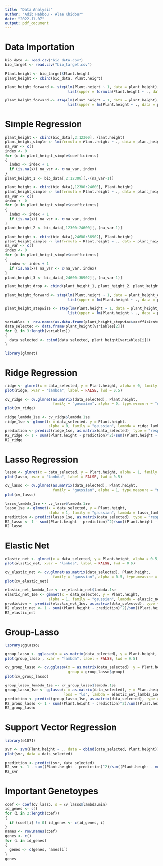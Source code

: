 ---
title: "Data Analysis"
author: "Adib Habbou - Alae Khidour"
date: "2022-11-07"
output: pdf_document
---

# Data Importation

```{r}
bio_data <- read.csv("bio_data.csv")
bio_target <- read.csv("bio_target.csv")
```

```{r}
Plant.height <- bio_target$Plant.height
plant_height <- cbind(bio_data, Plant.height)
```

```{r}
plant_height_forward <- step(lm(Plant.height ~ 1, data = plant_height), direction = "forward",
                             list(upper = formula(Plant.height ~ ., data = plant_height)))
```

```{r}
plant_height_forward <- step(lm(Plant.height ~ 1, data = plant_height), direction = "forward",
                             list(upper = lm(Plant.height ~ ., data = plant_height)))
```


# Simple Regression

```{r}
plant_height <- cbind(bio_data[,2:12300], Plant.height)
plant_height_simple <- lm(formula = Plant.height ~ ., data = plant_height)
na_var <- c()
index <- 0
for (x in plant_height_simple$coefficients)
{
  index <- index + 1
  if (is.na(x)) na_var <- c(na_var, index)
}
plant_height_1 <- bio_data[,2:12300][,-(na_var-1)]
```

```{r}
plant_height <- cbind(bio_data[,12300:24600], Plant.height)
plant_height_simple <- lm(formula = Plant.height ~ ., data = plant_height)
na_var <- c()
index <- 0
for (x in plant_height_simple$coefficients)
{
  index <- index + 1
  if (is.na(x)) na_var <- c(na_var, index)
}
plant_height_2 <- bio_data[,12300:24600][,-(na_var-1)]
```

```{r}
plant_height <- cbind(bio_data[,24600:36902], Plant.height)
plant_height_simple <- lm(formula = Plant.height ~ ., data = plant_height)
na_var <- c()
index <- 0
for (x in plant_height_simple$coefficients)
{
  index <- index + 1
  if (is.na(x)) na_var <- c(na_var, index)
}
plant_height_3 <- bio_data[,24600:36902][,-(na_var-1)]
```

```{r}
plant_height_drop <- cbind(plant_height_1, plant_height_2, plant_height_3, Plant.height)
```

```{r}
plant_height_forward <- step(lm(Plant.height ~ 1, data = plant_height_drop), direction = "forward",
                             list(upper = lm(Plant.height ~ ., data = plant_height_drop)))
```

```{r}
plant_height_stepwise <- step(lm(Plant.height ~ 1, data = plant_height_drop), direction = "both",
                             list(upper = lm(Plant.height ~ ., data = plant_height_drop)))
```

```{r}
variables <- row.names(as.data.frame(plant_height_stepwise$coefficients))
data_selected <- data.frame(plant_height[variables[2]])
for (i in 3:length(variables))
{
  data_selected <- cbind(data_selected, plant_height[variables[i]])
}
```

```{r}
library(glmnet)
```

# Ridge Regression

```{r}
ridge <- glmnet(x = data_selected, y = Plant.height, alpha = 0, family = "gaussian")
plot(ridge, xvar = "lambda", label = FALSE, lwd = 0.5)
```

```{r}
cv_ridge <- cv.glmnet(as.matrix(data_selected), Plant.height, 
                      family = "gaussian", alpha = 0, type.measure = "mse")
plot(cv_ridge)
```

```{r}
ridge_lambda_1se <- cv_ridge$lambda.1se
ridge_1se <- glmnet(x = data_selected, y = Plant.height, 
                    alpha = 0, family = "gaussian", lambda = ridge_lambda_1se)
prediction <- predict(ridge_1se, as.matrix(data_selected), type = "response")
R2_ridge <- 1 - sum((Plant.height - prediction)^2)/sum((Plant.height - mean(Plant.height))^2)
R2_ridge
```

# Lasso Regression

```{r}
lasso <- glmnet(x = data_selected, y = Plant.height, alpha = 1, family = "gaussian")
plot(lasso, xvar = "lambda", label = FALSE, lwd = 0.5)
```

```{r}
cv_lasso <- cv.glmnet(as.matrix(data_selected), Plant.height, 
                      family = "gaussian", alpha = 1, type.measure = "mse")
plot(cv_lasso)
```

```{r}
lasso_lambda_1se <- cv_lasso$lambda.1se
lasso_1se <- glmnet(x = data_selected, y = Plant.height, 
                    alpha = 1, family = "gaussian", lambda = lasso_lambda_1se)
prediction <- predict(lasso_1se, as.matrix(data_selected), type = "response")
R2_lasso <- 1 - sum((Plant.height - prediction)^2)/sum((Plant.height - mean(Plant.height))^2)
R2_lasso
```

# Elastic Net

```{r}
elastic_net <- glmnet(x = data_selected, y = Plant.height, alpha = 0.5, family = "gaussian")
plot(elastic_net, xvar = "lambda", label = FALSE, lwd = 0.5)
```

```{r}
cv_elastic_net <- cv.glmnet(as.matrix(data_selected), Plant.height, 
                      family = "gaussian", alpha = 0.5, type.measure = "mse")
plot(cv_elastic_net)
```

```{r}
elastic_net_lambda_1se <- cv_elastic_net$lambda.1se
elastic_net_1se <- glmnet(x = data_selected, y = Plant.height, 
                    alpha = 1, family = "gaussian", lambda = elastic_net_lambda_1se)
prediction <- predict(elastic_net_1se, as.matrix(data_selected), type = "response")
R2_elastic_net <- 1 - sum((Plant.height - prediction)^2)/sum((Plant.height - mean(Plant.height))^2)
R2_elastic_net
```

# Group-Lasso

```{r}
library(gglasso)
```

```{r}
group_lasso <- gglasso(x = as.matrix(data_selected), y = Plant.height, loss = "ls")
plot(group_lasso , xvar = "lambda", label = FALSE, lwd = 0.5)
```

```{r}
cv_group_lasso <- cv.gglasso(x = as.matrix(data_selected), y = Plant.height, 
                             group = group_lasso$group)
plot(cv_group_lasso)
```

```{r}
group_lasso_lambda_1se <- cv_group_lasso$lambda.1se
group_lasso_1se <- gglasso(x = as.matrix(data_selected), y = Plant.height, 
                           loss = "ls", lambda = elastic_net_lambda_1se)
prediction <- predict(group_lasso_1se, as.matrix(data_selected), type = "link")
R2_group_lasso <- 1 - sum((Plant.height - prediction)^2)/sum((Plant.height - mean(Plant.height))^2)
R2_group_lasso
```

# Support Vector Regression

```{r}
library(e1071)
```


```{r}
svr <- svm(Plant.height ~ ., data = cbind(data_selected, Plant.height))
plot(svr, data = data_selected)
```

```{r}
prediction <- predict(svr, data_selected)
R2_svr <- 1 - sum((Plant.height - prediction)^2)/sum((Plant.height - mean(Plant.height))^2)
R2_svr
```

# Important Genetoypes

```{r}
coef <- coef(cv_lasso, s = cv_lasso$lambda.min)
id_genes <- c()
for (i in 2:length(coef))
{
  if (coef[i] != 0) id_genes <- c(id_genes, i)
}
names <- row.names(coef)
genes <- c()
for (i in id_genes)
{
  genes <- c(genes, names[i])
}
genes
```



